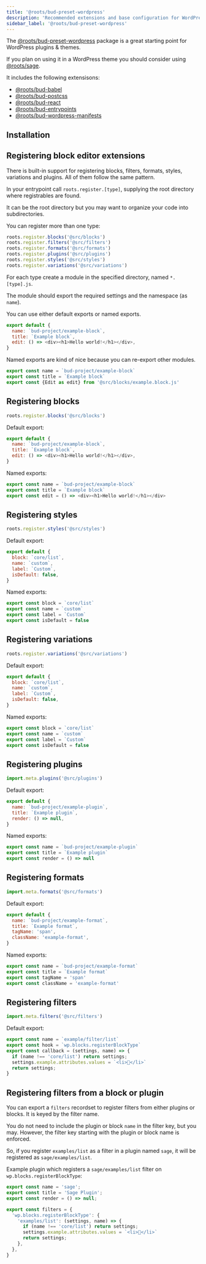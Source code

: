 ```yaml
---
title: '@roots/bud-preset-wordpress'
description: 'Recommended extensions and base configuration for WordPress projects'
sidebar_label: '@roots/bud-preset-wordpress'
---
```



The [@roots/bud-preset-wordpress](/extensions/bud-preset-wordpress) package is a great starting point for WordPress plugins & themes.

If you plan on using it in a WordPress theme you should consider using [@roots/sage](https://github.com/roots/sage).

It includes the following extensisons:

- [@roots/bud-babel](/extensions/bud-babel)
- [@roots/bud-postcss](/extensions/bud-postcss)
- [@roots/bud-react](/extensions/bud-react)
- [@roots/bud-entrypoints](/extensions/bud-entrypoints)
- [@roots/bud-wordpress-manifests](/extensions/bud-wordpress-manifests)

## Installation

<Install packages="@roots/bud-preset-wordpress" />

## Registering block editor extensions

There is built-in support for registering blocks, filters, formats, styles, variations and plugins. All of them follow the same pattern.

In your entrypoint call `roots.register.[type]`, supplying the root directory where registrables are found.

It can be the root directory but you may want to organize your code into subdirectories.

You can register more than one type:

```js title=src/index.js
roots.register.blocks('@src/blocks')
roots.register.filters('@src/filters')
roots.register.formats('@src/formats')
roots.register.plugins('@src/plugins')
roots.register.styles('@src/styles')
roots.register.variations('@src/variations')
```

For each type create a module in the specified directory, named `*.[type].js`.

The module should export the required settings and the namespace (as `name`).

You can use either default exports or named exports.

```js title=src/blocks/example.block.js
export default {
  name: `bud-project/example-block`,
  title: `Example block`,
  edit: () => <div><h1>Hello world!</h1></div>,
}
```

Named exports are kind of nice because you can re-export other modules.

```js title=src/blocks/example.block.js
export const name = `bud-project/example-block`
export const title = `Example block`
export const {Edit as edit} from '@src/blocks/example.block.js'
```

## Registering blocks

```js title=src/index.js
roots.register.blocks('@src/blocks')
```

Default export:

```js title=src/blocks/example.block.js
export default {
  name: `bud-project/example-block`,
  title: `Example block`,
  edit: () => <div><h1>Hello world!</h1></div>,
}
```

Named exports:

```js title=src/blocks/example.block.js
export const name = `bud-project/example-block`
export const title = `Example block`
export const edit = () => <div><h1>Hello world!</h1></div>
```

## Registering styles

```js title=src/index.js
roots.register.styles('@src/styles')
```

Default export:

```js title=src/styles/example.style.js
export default {
  block: `core/list`,
  name: `custom`,
  label: `Custom`,
  isDefault: false,
}
```

Named exports:

```js title=src/styles/example.style.js
export const block = `core/list`
export const name = `custom`
export const label = `Custom`
export const isDefault = false
```

## Registering variations

```js title=src/index.js
roots.register.variations('@src/variations')
```

Default export:

```js title=src/variations/example.style.js
export default {
  block: `core/list`,
  name: `custom`,
  label: `Custom`,
  isDefault: false,
}
```

Named exports:

```js title=src/variations/example.style.js
export const block = `core/list`
export const name = `custom`
export const label = `Custom`
export const isDefault = false
```

## Registering plugins

```js title=src/index.js
import.meta.plugins('@src/plugins')
```

Default export:

```js title=src/plugins/example.plugin.js
export default {
  name: `bud-project/example-plugin`,
  title: `Example plugin`,
  render: () => null,
}
```

Named exports:

```js title=src/plugins/example.plugin.js
export const name = `bud-project/example-plugin`
export const title = `Example plugin`
export const render = () => null
```

## Registering formats

```js title=src/index.js
import.meta.formats('@src/formats')
```

Default export:

```js title=src/formats/example.format.js
export default {
  name: `bud-project/example-format`,
  title: `Example format`,
  tagName: 'span',
  className: 'example-format',
}
```

Named exports:

```js title=src/formats/example.format.js
export const name = `bud-project/example-format`
export const title = `Example format`
export const tagName = 'span'
export const className = 'example-format'
```

## Registering filters

```js title=src/index.js
import.meta.filters('@src/filters')
```

Default export:

```js title=src/filters/example.filter.js
export const name = `example/filter/list`
export const hook = `wp.blocks.registerBlockType`
export const callback = (settings, name) => {
  if (name !== 'core/list') return settings;
  settings.example.attributes.values = `<li>👋</li>`
  return settings;
}
```

## Registering filters from a block or plugin

You can export a `filters` recordset to register filters from either plugins or blocks. It is keyed by the filter name.

You do not need to include the plugin or block `name` in the filter key, but you may. However, the filter key starting with the plugin or block name is enforced.

So, if you register `examples/list` as a filter in a plugin named `sage`, it will be registered as `sage/examples/list`.

Example plugin which registers a `sage/examples/list` filter on `wp.blocks.registerBlockType`:

```js title=src/plugins/example.plugin.js
export const name = 'sage';
export const title = 'Sage Plugin';
export const render = () => null;

export const filters = {
  'wp.blocks.registerBlockType': {
    'examples/list': (settings, name) => {
      if (name !== 'core/list') return settings;
      settings.example.attributes.values = `<li>👋</li>`
      return settings;
    },
  },
}
```
